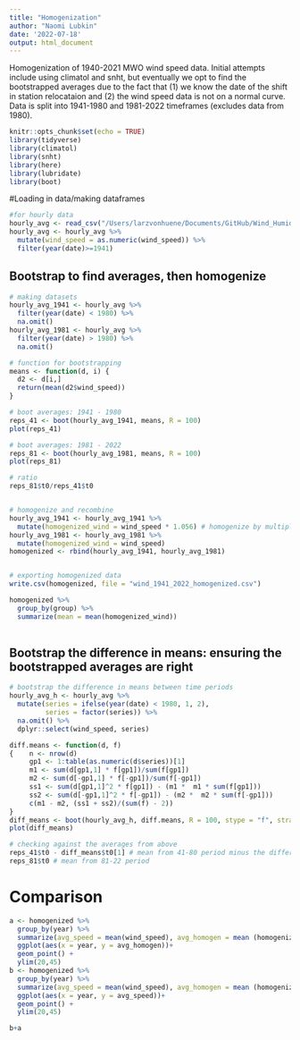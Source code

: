 ```yaml
---
title: "Homogenization"
author: "Naomi Lubkin"
date: '2022-07-18'
output: html_document
---
```

Homogenization of 1940-2021 MWO wind speed data. Initial attempts include using climatol and snht, but eventually we opt to find the bootstrapped averages due to the fact that (1) we know the date of the shift in station relocataion and (2) the wind speed data is not on a normal curve. Data is split into 1941-1980 and 1981-2022 timeframes (excludes data from 1980). 

```r
knitr::opts_chunk$set(echo = TRUE)
library(tidyverse)
library(climatol)
library(snht)
library(here)
library(lubridate)
library(boot)
```

#Loading in data/making dataframes
```r
#for hourly data
hourly_avg <- read_csv("/Users/larzvonhuene/Documents/GitHub/Wind_Humidity_Project_2022/Data/wind_from_wind_1941_2022_rmd.csv")
hourly_avg <- hourly_avg %>%
  mutate(wind_speed = as.numeric(wind_speed)) %>%
  filter(year(date)>=1941) 
```

## Bootstrap to find averages, then homogenize
```r
# making datasets
hourly_avg_1941 <- hourly_avg %>% 
  filter(year(date) < 1980) %>% 
  na.omit()
hourly_avg_1981 <- hourly_avg %>% 
  filter(year(date) > 1980) %>% 
  na.omit()

# function for bootstrapping
means <- function(d, i) {
  d2 <- d[i,]
  return(mean(d2$wind_speed)) 
}

# boot averages: 1941 - 1980
reps_41 <- boot(hourly_avg_1941, means, R = 100)
plot(reps_41)

# boot averages: 1981 - 2022
reps_81 <- boot(hourly_avg_1981, means, R = 100)
plot(reps_81)

# ratio
reps_81$t0/reps_41$t0


# homogenize and recombine 
hourly_avg_1941 <- hourly_avg_1941 %>% 
  mutate(homogenized_wind = wind_speed * 1.056) # homogenize by multiplying first era by 1.056
hourly_avg_1981 <- hourly_avg_1981 %>% 
  mutate(homogenized_wind = wind_speed)
homogenized <- rbind(hourly_avg_1941, hourly_avg_1981)


# exporting homogenized data
write.csv(homogenized, file = "wind_1941_2022_homogenized.csv")

homogenized %>% 
  group_by(group) %>% 
  summarize(mean = mean(homogenized_wind))
  
```


## Bootstrap the difference in means: ensuring the bootstrapped averages are right
```r
# bootstrap the difference in means between time periods
hourly_avg_h <- hourly_avg %>% 
  mutate(series = ifelse(year(date) < 1980, 1, 2),
         series = factor(series)) %>% 
  na.omit() %>% 
  dplyr::select(wind_speed, series) 

diff.means <- function(d, f)
{    n <- nrow(d)
     gp1 <- 1:table(as.numeric(d$series))[1]
     m1 <- sum(d[gp1,1] * f[gp1])/sum(f[gp1])
     m2 <- sum(d[-gp1,1] * f[-gp1])/sum(f[-gp1])
     ss1 <- sum(d[gp1,1]^2 * f[gp1]) - (m1 *  m1 * sum(f[gp1]))
     ss2 <- sum(d[-gp1,1]^2 * f[-gp1]) - (m2 *  m2 * sum(f[-gp1]))
     c(m1 - m2, (ss1 + ss2)/(sum(f) - 2))
}
diff_means <- boot(hourly_avg_h, diff.means, R = 100, stype = "f", strata = as.vector(hourly_avg_h$series))
plot(diff_means)

# checking against the averages from above
reps_41$t0 - diff_means$t0[1] # mean from 41-80 period minus the difference in means
reps_81$t0 # mean from 81-22 period
```


# Comparison
```r
a <- homogenized %>% 
  group_by(year) %>% 
  summarize(avg_speed = mean(wind_speed), avg_homogen = mean (homogenized_wind)) %>% 
  ggplot(aes(x = year, y = avg_homogen))+ 
  geom_point() + 
  ylim(20,45) 
b <- homogenized %>% 
  group_by(year) %>% 
  summarize(avg_speed = mean(wind_speed), avg_homogen = mean (homogenized_wind)) %>%   
  ggplot(aes(x = year, y = avg_speed))+
  geom_point() +
  ylim(20,45)

b+a

```

